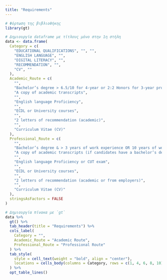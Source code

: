 ```yaml
---
title: "Requirements"
---
```


```r
# Φόρτωση της βιβλιοθήκης
library(gt)

# Δημιουργία dataframe με τίτλους μόνο στην 1η στήλη
data <- data.frame(
  Category = c(
    "EDUCATIONAL QUALIFICATIONS", "", "",
    "ENGLISH LANGUAGE", "",
    "DIGITAL LITERACY", "",
    "RECOMMENDATION", "",
    "CV", ""
  ),
  Academic_Route = c(
    "", 
    "Bachelor’s degree > 6.5/10 for 4-year or 2:2 Honors for 3-year programs obtained within the past 5 years",
    "A copy of academic transcripts",
    "",
    "English language Proficiency",
    "",
    "ECDL or University courses",
    "",
    "2 letters of recommendation (academic)",
    "",
    "Curriculum Vitae (CV)"
  ),
  Professional_Route = c(
    "",
    "Bachelor’s degree & > 3 years of work experience OR 10 years of work Experience",
    "A copy of academic transcripts (if candidates have a bachelor’s degree)",
    "",
    "English language Proficiency or CUT exam",
    "",
    "ECDL or University courses",
    "",
    "2 letters of recommendation (academic or from employers)",
    "",
    "Curriculum Vitae (CV)"
  ),
  stringsAsFactors = FALSE
)

# Δημιουργία πίνακα με `gt`
data %>%
  gt() %>%
  tab_header(title = "Requirements") %>%
  cols_label(
    Category = "",
    Academic_Route = "Academic Route",
    Professional_Route = "Professional Route"
  ) %>%
  tab_style(
    style = cell_text(weight = "bold", align = "center"),
    locations = cells_body(columns = Category, rows = c(1, 4, 6, 8, 10)) # Οι τίτλοι bold
  ) %>%
  opt_table_lines()

```
